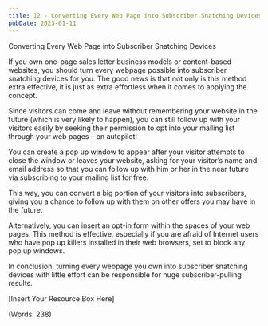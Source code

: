 ```yaml
---
title: 12 - Converting Every Web Page into Subscriber Snatching Devices
pubDate: 2023-01-11
---
```


Converting Every Web Page into Subscriber Snatching Devices


If you own one-page sales letter business models or content-based websites, you should turn every webpage possible into subscriber snatching devices for you. The good news is that not only is this method extra effective, it is just as extra effortless when it comes to applying the concept.

Since visitors can come and leave without remembering your website in the future (which is very likely to happen), you can still follow up with your visitors easily by seeking their permission to opt into your mailing list through your web pages – on autopilot!

You can create a pop up window to appear after your visitor attempts to close the window or leaves your website, asking for your visitor’s name and email address so that you can follow up with him or her in the near future via subscribing to your mailing list for free.

This way, you can convert a big portion of your visitors into subscribers, giving you a chance to follow up with them on other offers you may have in the future.

Alternatively, you can insert an opt-in form within the spaces of your web pages. This method is effective, especially if you are afraid of Internet users who have pop up killers installed in their web browsers, set to block any pop up windows.

In conclusion, turning every webpage you own into subscriber snatching devices with little effort can be responsible for huge subscriber-pulling results.


[Insert Your Resource Box Here]

(Words: 238)